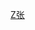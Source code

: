 {{Navbox
| name = 合肥四姐妹
| title = [[合肥四姐妹]]
| state = {{{state<includeonly>|collapsed</includeonly>}}}
| list1 =
<center>
{{familytree/start | style=font-size: 100%;}}
{{familytree | | | | | | | | | | | | | | | zyg | | | | | | | | | | | | | | | zyg=[[张荫谷]]}}
{{familytree | | | | | | | | | | | | | |,|-|^|-|.| | | | | | | | | | | | | |}}
{{familytree | | | | | | | | | | | | | ss1 | | ss2 | | | | | | | | | | | | | ss1=[[张树声]]|ss2=[[张树珊]]}}
{{familytree | | | | | | | | | | | |,|-|^|-|.| | | | | | | | | | | | | | | |}}
{{familytree | | | | | | | | | | | zhk | | zhz |~| sx  | | | | | | | | | | | zhk=[[张华奎]]|zhz=[[张华轸]]|sx=[[识修]]}}
{{familytree | | | | | | | | | | | |!| | | | | | | | | | | | | | | | | | | |}}
{{familytree | | | | | | | | | | | zwl |y| ly  | | | | | | | | | | | | | | | zwl=[[张武龄]]|ly=[[陆英]]}}
{{familytree | |,|-|-|-|-|-|-|-|v|-|-|-|^|-|-|-|v|-|-|-|-|-|-|-|.| | | | | |}}
{{familytree | yh1 |~| gcj | | yh2 |~| zyg | | zh  |~| scw | | ch  |~| fhs | yh1=[[张元和]]|yh2=[[张允和]]|zh=[[张兆和]]|ch=[[张充和]]|gcj=[[顾传玠]]|zyg=[[周有光]]|scw=[[沈从文]]|fhs=[[傅汉思]]}}
{{familytree/end}}
<center>
}}<noinclude>
[[Category:中国家族模板|Z张]]
</noinclude>